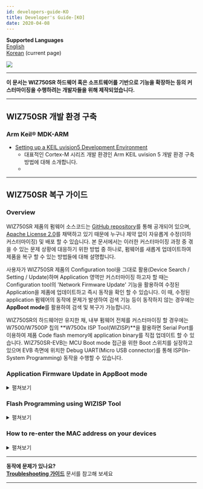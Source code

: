 ```yaml
---
id: developers-guide-KO
title: Developer's Guide-[KO]
date: 2020-04-08
---
```


**Supported Languages**  
[English](./Developers-Guide-EN.mdx)  
[Korean](./Developers-Guide-KO.mdx) (current page)

![](/img/products/wiz750sr/docs_icon.png)

-----

**이 문서는 WIZ750SR 하드웨어 혹은 소프트웨어를 기반으로 기능을 확장하는 등의 커스터마이징을 수행하려는 개발자들을 위해 제작되었습니다.**

-----

## WIZ750SR 개발 환경 구축

### Arm Keil® MDK-ARM

  - [Setting up a KEIL uvision5 Development Environment](./mdk-arm.md)
      - 대표적인 Cortex-M 시리즈 개발 환경인 Arm KEIL uvision 5 개발 환경 구축 방법에 대해 소개합니다.
      - 
<!-- 
**StablE Contest 참가자를 위한 KEIL 라이선스 제공 안내**  
WIZnet에서는 Hackster.io에서 개최되는 [Serial to Ethernet, StablE](https://www.hackster.io/contests/wiznet) 컨테스트(2018 3/16 \~ 6/30) 참가자 중, 신청자를 대상으로 Arm에서 제공하는 Time-limited KEIL 라이선스를 발급해 드릴 예정입니다. 라이선스 신청 방법은 2018년 4월 중에 [CONTEST BRIEF](https://www.hackster.io/contests/wiznet)에 안내됩니다.
 -->
 
<!--
### Eclipse IDE with GNU Arm toolchain

  - [Setting up a Eclipse IDE Development Environment](/img/products/wiz750sr/developers/eclipse/en) 
      - 대중적인 무료 embedded 개발 환경인 Eclipse IDE와 GNU Arm toolchain으로 개발 환경을 구축하는 방법에 대해 소개합니다.
      - **곧 업데이트 될 예정입니다.**
-->
-----

## WIZ750SR 복구 가이드

### Overview

WIZ750SR 제품의 펌웨어 소스코드는 [GitHub repository](https://github.com/Wiznet/WIZ750SR)를 통해 공개되어 있으며, [Apache License 2.0](https://github.com/Wiznet/WIZ750SR/blob/master/LICENSE)를 채택하고 있기 때문에 누구나 제약 없이 자유롭게 수정(이하 커스터마이징) 및 배포 할 수 있습니다. 본 문서에서는 이러한 커스터마이징 과정 중 겪을 수 있는 문제 상황에 대응하기 위한 방법 중 하나로, 펌웨어를 새롭게 업데이트하여 제품을 복구 할 수 있는 방법들에 대해 설명합니다.

사용자가 WIZ750SR 제품의 Configuration tool을 그대로 활용(Device Search / Setting / Update)하며 Application 영역만 커스터마이징 하고자 할 때는 Configuration tool의 'Network Firmware Update' 기능을 활용하여 수정된 Application을 제품에 업데이트하고 즉시 동작을 확인 할 수 있습니다. 이 때, 수정된 application 펌웨어의 동작에 문제가 발생하여 검색 기능 등이 동작하지 않는 경우에는 **AppBoot mode**를 활용하여 검색 및 복구가 가능합니다.

WIZ750SR의 하드웨어만 유지한 채, 내부 펌웨어 전체를 커스터마이징 할 경우에는 W7500/W7500P 칩의 **W7500x ISP Tool(WIZISP)**을 활용하면 Serial Port를 이용하여 제품 Code flash memory에 application binary를 직접 업데이트 할 수 있습니다. WIZ750SR-EVB는 MCU Boot mode 접근을 위한 Boot 스위치를 실장하고 있으며 EVB 측면에 위치한 Debug UART(Micro USB connector)를 통해 ISP(In-System Programming) 동작을 수행할 수 있습니다.

### Application Firmware Update in AppBoot mode

<details>
<summary>펼쳐보기</summary>

수정된 Application 펌웨어가 정상적으로 동작하지 않을 경우, WIZ750SR 제품을 AppBoot mode로 부팅하여
복구할 수 있습니다. AppBoot 영역은 WIZ750SR 장치 Application의 펌웨어 업데이트와 복구 등을
지원하기 위해 준비된 것으로, Code flash memory의 **초기 28KB 부분(0x0000\_0000 \~
0x0000\_6FFF)**에 위치하여 다음 기능을 수행할 수 있도록 디자인 되었습니다.

  - **Configuration tool을 이용한 장치 검색 기능**
  - **장치의 설정 값 변경 및 저장 기능**
      - Factory reset 기능 포함
  - **Application 영역 펌웨어의 네트워크 업데이트 기능**

따라서, 사용자 목적에 맞춰 수정된 Application 펌웨어에 오류가 있는 등의 이유로 인해 정상적인 동작이 이루어지지 않을
경우에도 AppBoot 모드를 활용하면 Configurtation tool로 제품을 검색하고 새로운 펌웨어를 업데이트 하는
것이 가능합니다. WIZ750SR-EVB를 활용할 경우, EVB 보드의 AppBoot 스위치를 'Boot'에 위치 시킨 후
Reboot를 수행하면 AppBoot 모드로 접근할 수 있습니다.

다음 단계를 따라 AppBoot mode를 이용한 네트워크 펌웨어 업데이트를 수행 할 수 있습니다. (WIZ750SR-EVB
Rev1.0 기준)

** 1. WIZ750SR을 AppBoot 모드로 전환 **

  - WIZ750SR-EVB의 'App\_Boot' 스위치를 'Boot'로 변경한 후 장치를 Reboot하면 AppBoot
    모드가 활성화 됩니다.
  - 성공적으로 AppBoot 모드가 활성화 되면 모듈의 Status LED가 빠르게 번갈아 점멸합니다.

![](/img/products/wiz750sr/developers/wiz750sr-evb-appboot-boxxx.png)

** 2. Configuration Tool을 이용하여 제품 검색 **

  - WIZnet-S2E-Tool-GUI(Configuration tool for WIZ750SR series)로 장치
    검색(Search)을 수행합니다.
  - Configuration tool을 이용한 장치의 검색과 펌웨어 업데이트는 TCP/IP 네트워크를 통해 이루어지므로,
    사용자 PC와 Device는 서로 네트워킹이 가능하여야 합니다.
  - 장치가 AppBoot 모드인 경우, 검색된 장치의 status가 'BOOT'로 표시됩니다.

![](/img/products/wiz750sr/developers/configtool-status-boot-box.png)

** 3. 장치에 새로운 펌웨어 업데이트 **

  - Configuration tool의 펌웨어 업데이트(Upload) 버튼을 눌러 새로운 펌웨어를 선택한 후 'Open'을
    누릅니다.
      - 최신 버전의 Configuration tool은 [WIZnet-S2E-Tool-GUI GitHub
        repository](https://github.com/Wiznet/WIZnet-S2E-Tool-GUI/releases)에서
        다운로드 할 수 있습니다.
  - 해당 과정은 일반적인 application 펌웨어 업데이트 과정과 동일합니다.

** 4. 장치를 Application 동작 모드로 전환 **

  - WIZ750SR-EVB의 'App\_Boot' 스위치를 'Normal'로 변경한 후 장치를 Reboot합니다.
  - 이제 사용자의 application 펌웨어가 동작하는 것을 확인할 수 있습니다.

</details>

### Flash Programming using WIZISP Tool

<details>
<summary>펼쳐보기</summary>

사용자는 ISP Tool을 사용하여 WIZ750SR의 전체(App+Boot) 펌웨어 업데이트를 진행할 수 있습니다.

:::note
[Go to ISP tool manual & Program download](./../../../Chip/MCU/W7500/documents/appnote/How-to-use-ISP-tool.md)
:::

먼저, Micro USB type B 케이블을 이용하여 PC와 장치를 연결합니다.

장치관리자를 열어 인식된 시리얼 포트 번호를 확인합니다.  
('Silicon Labs CP210x USB to UART Bridge(COMX)')

![장치관리자 포트 확인](/img/products/wiz750sr/developerguide/dev_manager.png)

:::note
디바이스 드라이버가 자동으로 설치되지 않는 경우 아래 링크에서 테스트
환경에 맞는 드라이버를 다운받아 설치합니다.

[CP210x Driver download page](https://www.silabs.com/products/development-tools/software/usb-to-uart-bridge-vcp-drivers)
:::

**1. WIZ750SR을 Boot 모드로 전환**

\- WIZ750SR-EVB의 'Boot' 스위치를 'Boot'로 변경한 후 장치를 Reboot하면 Boot 모드로 전환됩니다.
Boot 모드 활성화 상태에서는 모듈의 Link LED(blue)가 꺼집니다.

![](/img/products/wiz750sr/developerguide/boot_sw.png)

**2. 펌웨어 업데이트**

W7500 ISP 프로그램을 실행합니다.

  - 'Step 1 - Serial Option' 부분의 시리얼 포트와 Baud rate를 설정합니다. (default:
    115200)
  - 'Open' 버튼을 클릭하여 포트를 오픈하고, 하단 상태 바의 Serial open complete 메시지를 확인합니다.

![](/img/products/wiz750sr/developers/fwupdate-wizisp/isp_tool-1-201807.png)

  - **'Step 2 - Erase' 설정에서 'Erase All Code Memory'을 선택합니다.**

![](/img/products/wiz750sr/developers/fwupdate-wizisp/isp_tool-2-201807.png)

:::note
**'Erase All Data/Code Memory' 옵션으로
진행할 경우 Mac address를 포함한 모든 데이터가 초기화됩니다.**
:::

  - Browse 버튼을 눌러 업데이트 할 바이너리 파일을 선택합니다.
  - ISP Start 버튼을 눌러 firmware writing을 시작합니다.

![](/img/products/wiz750sr/developerguide/processing.png)

  - 펌웨어 업데이트가 완료되면 Download Complete라는 메시지와 함께 팝업창이 나타납니다.

![](/img/products/wiz750sr/developerguide/complete.png)

업데이트가 완료되면 Link LED가 켜집니다.

'Boot' 스위치를 'Normal'로 변경한 후 Reboot 하여 펌웨어 업데이트를 완료합니다.

</details>

### How to re-enter the MAC address on your devices

<details>
<summary>펼쳐보기</summary>

만약 실수로 WIZISP 프로그램을 이용한 펌웨어 프로그래밍 중 'Erase Data Block All Code Block'
Erase 옵션이 선택된 경우, Data flash block에 위치한 MAC 주소 및 제품 설정 정보가 삭제됩니다. 이 때,
MAC 주소는 다음 과정을 통해 재입력 할 수 있습니다.

:::note
<a href="/img/products/wiz750sr/developers/restore-mac/wizmactool_v20151127.zip" target="_blank">Download the WizMACTool Program</a>  
:::

MAC 주소 재 입력 과정은 WIZ750SR의 Debug UART (ISP port)를 통해 이루어집니다. 따라서 Windows
장치관리자를 통해 'Silicon Labs CP210x USB to UART Bridge (COMX)'의 COM port
번호를 확인하시기 바랍니다.

![Device Manager](/img/products/wiz750sr/developerguide/isptool/en_device_manager.png)

:::note
디바이스 드라이버가 자동으로 설치되지 않는 경우 아래 링크에서 테스트
환경에 맞는 드라이버를 다운받아 설치합니다. [CP210x Driver download
page](https://www.silabs.com/products/development-tools/software/usb-to-uart-bridge-vcp-drivers)
:::

**1. WIZ750SR을 Normal 모드로 전환**

  - WIZ750SR-EVB의 모든 slide switch를 'normal'로 변경 한 후 장치를 Reboot 합니다.

![](/img/products/wiz750sr/developers/restore-mac/wiz750sr-evb-switch_normal.png)

**2. WizMACTool 프로그램 실행**

**3. 아래와 같이 프로그램 설정**

  - 확인한 시리얼 설정 적용(baud rate: 115200) 후 Open 버튼을 눌러 포트 오픈
  - 제품에 입력할 MAC 주소를 colon(:)과 함께 입력
  - 'For Writing WIZ107SR MAC' 옵션 체크(WIZ750SR과 호환)

![](/img/products/wiz750sr/developers/restore-mac/wiz750sr-wizmactool-1.png)

**4. 'Write MAC' 버튼을 눌러 입력**

**5. 완료**

  - MAC 주소가 성공적으로 입력될 경우, 하단 Serial terminal을 통해 장치에 입력된 MAC 주소 정보를 확인 할
    수 있습니다.

![](/img/products/wiz750sr/developers/restore-mac/wiz750sr-wizmactool-2.png)

</details>

-----

**동작에 문제가 있나요?**  
**[Troubleshooting 가이드](./Trouble-Shooting-KO.mdx)** 문서를 참고해 보세요

-----
